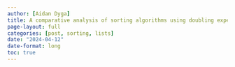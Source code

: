 ```yaml
---
author: [Aidan Dyga]
title: A comparative analysis of sorting algorithms using doubling experiments
page-layout: full
categories: [post, sorting, lists]
date: "2024-04-12"
date-format: long
toc: true
---
```


<!-- TODO: Please add the other names of the members of this team -->
